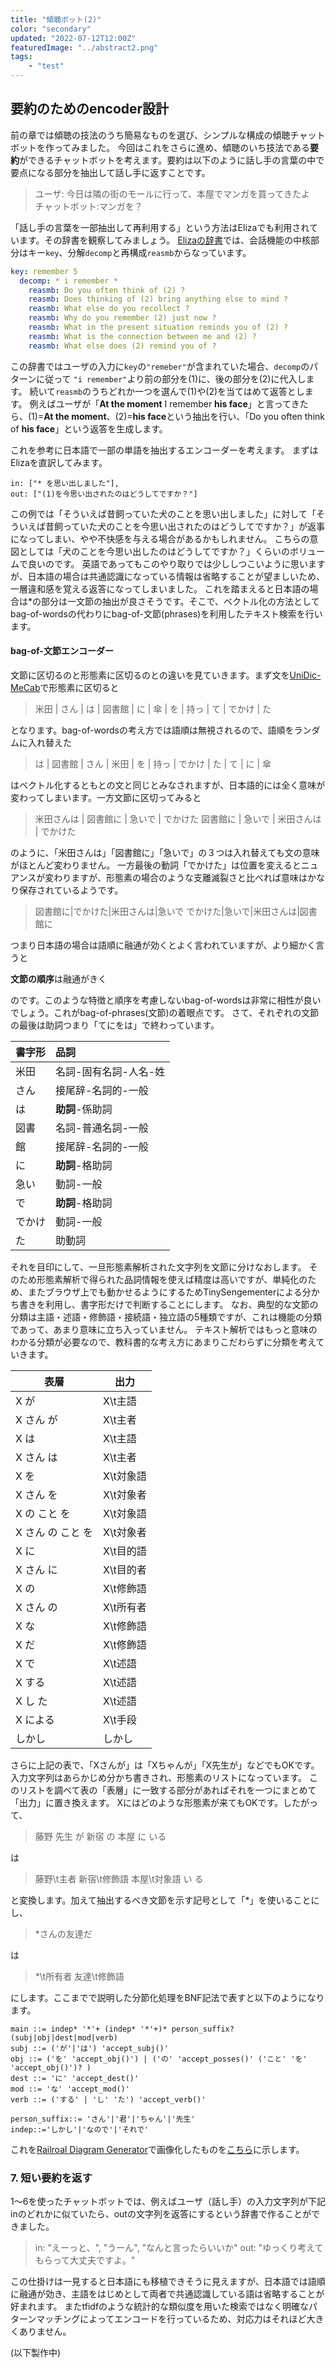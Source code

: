 ```yaml
---
title: "傾聴ボット(2)"
color: "secondary"
updated: "2022-07-12T12:00Z"
featuredImage: "../abstract2.png"
tags: 
    - "test"
---
```


## 要約のためのencoder設計

前の章では傾聴の技法のうち簡易なものを選び、シンプルな構成の傾聴チャットボットを作ってみました。
今回はこれをさらに進め、傾聴のいち技法である**要約**ができるチャットボットを考えます。要約は以下のように話し手の言葉の中で要点になる部分を抽出して話し手に返すことです。

> ユーザ: 今日は隣の街のモールに行って、本屋でマンガを買ってきたよ  
> チャットボット:マンガを？

「話し手の言葉を一部抽出して再利用する」という方法はElizaでも利用されています。その辞書を観察してみましょう。
[Elizaの辞書](https://github.com/wadetb/eliza/blob/master/doctor.txt)では、会話機能の中核部分はキー`key`、分解`decomp`と再構成`reasmb`からなっています。

```yaml
key: remember 5
  decomp: * i remember *
    reasmb: Do you often think of (2) ?
    reasmb: Does thinking of (2) bring anything else to mind ?
    reasmb: What else do you recollect ?
    reasmb: Why do you remember (2) just now ?
    reasmb: What in the present situation reminds you of (2) ?
    reasmb: What is the connection between me and (2) ?
    reasmb: What else does (2) remind you of ?
```

この辞書ではユーザの入力に`key`の`"remeber"`が含まれていた場合、`decomp`のパターンに従って `"i remember"`より前の部分を(1)に、後の部分を(2)に代入します。
続いて`reasmb`のうちどれか一つを選んで(1)や(2)を当てはめて返答とします。
例えばユーザが「**At the moment** I remember **his face**」と言ってきたら、(1)=**At the moment**、(2)=**his face**という抽出を行い、「Do you often think of **his face**」という返答を生成します。
  
これを参考に日本語で一部の単語を抽出するエンコーダーを考えます。
まずはElizaを直訳してみます。

```
in: ["* を思い出しました"],
out: ["(1)を今思い出されたのはどうしてですか？"]
```

この例では「そういえば昔飼っていた犬のことを思い出しました」に対して「そういえば昔飼っていた犬のことを今思い出されたのはどうしてですか？」が返事になってしまい、やや不快感を与える場合があるかもしれません。
こちらの意図としては「犬のことを今思い出したのはどうしてですか？」くらいのボリュームで良いのです。
英語であってもこのやり取りでは少ししつこいように思いますが、日本語の場合は共通認識になっている情報は省略することが望ましいため、一層違和感を覚える返答になってしまいました。
これを踏まえると日本語の場合は*の部分は一文節の抽出が良さそうです。そこで、ベクトル化の方法としてbag-of-wordsの代わりにbag-of-文節(phrases)を利用したテキスト検索を行います。


#### bag-of-文節エンコーダー

文節に区切るのと形態素に区切るのとの違いを見ていきます。まず文を[UniDic-MeCab](http://www4414uj.sakura.ne.jp/Yasanichi1/unicheck/)で形態素に区切ると

> 米田 | さん | は | 図書館 | に | 傘 | を | 持っ | て | でかけ | た

となります。bag-of-wordsの考え方では語順は無視されるので、語順をランダムに入れ替えた

> は | 図書館 | さん | 米田 | を | 持っ | でかけ | た | て | に | 傘

はベクトル化するともとの文と同じとみなされますが、日本語的には全く意味が変わってしまいます。一方文節に区切ってみると

> 米田さんは | 図書館に | 急いで | でかけた
> 図書館に | 急いで | 米田さんは | でかけた

のように、「米田さんは」「図書館に」「急いで」の３つは入れ替えても文の意味がほとんど変わりません。
一方最後の動詞「でかけた」は位置を変えるとニュアンスが変わりますが、形態素の場合のような支離滅裂さと比べれば意味はかなり保存されているようです。

> 図書館に|でかけた|米田さんは|急いで
> でかけた|急いで|米田さんは|図書館に

つまり日本語の場合は語順に融通が効くとよく言われていますが、より細かく言うと

**文節の順序**は融通がきく

のです。このような特徴と順序を考慮しないbag-of-wordsは非常に相性が良いでしょう。これがbag-of-phrases(文節)の着眼点です。
さて、それぞれの文節の最後は助詞つまり「てにをは」で終わっています。

| 書字形 | 品詞	|
| :--    | :-- |
| 米田 | 名詞-固有名詞-人名-姓 |
| さん | 接尾辞-名詞的-一般 |
| は   | **助詞**-係助詞 |
| 図書 | 名詞-普通名詞-一般 |
| 館   | 接尾辞-名詞的-一般	|
| に   | **助詞**-格助詞 |
| 急い | 動詞-一般 |
| で   | **助詞**-格助詞 |
| でかけ | 動詞-一般 |
| た     | 助動詞 |

それを目印にして、一旦形態素解析された文字列を文節に分けなおします。
そのため形態素解析で得られた品詞情報を使えば精度は高いですが、単純化のため、またブラウザ上でも動かせるようにするためTinySengementerによる分かち書きを利用し、書字形だけで判断することにします。
なお、典型的な文節の分類は主語・述語・修飾語・接続語・独立語の5種類ですが、これは機能の分類であって、あまり意味に立ち入っていません。
テキスト解析ではもっと意味のわかる分類が必要なので、教科書的な考え方にあまりこだわらずに分類を考えていきます。

| 表層         | 出力      | 
| ---          | ---       | 
| X が              | X\t主語   |
| X さん が         | X\t主者   |
| X は              | X\t主語   |
| X さん は         | X\t主者   | 
| X を              | X\t対象語 |
| X さん を         | X\t対象者 | 
| X の こと を      | X\t対象語 | 
| X さん の こと を | X\t対象者 | 
| X に              | X\t目的語 | 
| X さん に         | X\t目的者 | 
| X の              | X\t修飾語 | 
| X さん の         | X\t所有者 | 
| X な              | X\t修飾語 |
| X だ              | X\t修飾語 |
| X で              | X\t述語   | 
| X する            | X\t述語   |
| X し た           | X\t述語   |
| X による          | X\t手段   |
| しかし            | しかし    | 

さらに上記の表で、「Xさんが」は「Xちゃんが」「X先生が」などでもOKです。
入力文字列はあらかじめ分かち書きされ、形態素のリストになっています。
このリストを調べて表の「表層」に一致する部分があればそれを一つにまとめて「出力」に置き換えます。
Xにはどのような形態素が来てもOKです。したがって、

> 藤野 先生 が 新宿 の 本屋 に いる

は

> 藤野\t主者 新宿\t修飾語 本屋\t対象語 い る

と変換します。加えて抽出するべき文節を示す記号として「*」を使いることにし、

> *さんの友達だ

は

> *\t所有者 友達\t修飾語

にします。ここまでで説明した分節化処理をBNF記法で表すと以下のようになります。

```
main ::= indep* '*'+ (indep* '*'+)* person_suffix? (subj|obj|dest|mod|verb)
subj ::= ('が'|'は') 'accept_subj()'
obj ::= ('を' 'accept_obj()') | ('の' 'accept_posses()' ('こと' 'を' 'accept_obj()')? )
dest ::= 'に' 'accept_dest()'
mod ::= 'な' 'accept_mod()'
verb ::= ('する' | 'し' 'た') 'accept_verb()'

person_suffix::= 'さん'|'君'|'ちゃん'|'先生'
indep::='しかし'|'なので'|'それで'
```
これを[Railroal Diagram Generator](https://www.bottlecaps.de/rr/ui)で画像化したものを[こちら](./diagram.xhtml)に示します。

<PhraseSegmenterDemo />


### 7. 短い要約を返す

1〜6を使ったチャットボットでは、例えばユーザ（話し手）の入力文字列が下記inのどれかに似ていたら、outの文字列を返答にするという辞書で作ることができました。

> in: "えーっと、", "うーん", "なんと言ったらいいか"
> out: "ゆっくり考えてもらって大丈夫ですよ。"


この仕掛けは一見すると日本語にも移植できそうに見えますが、日本語では語順に融通が効き、主語をはじめとして両者で共通認識している語は省略することが好まれます。
またtfidfのような統計的な類似度を用いた検索ではなく明確なパターンマッチングによってエンコードを行っているため、対応力はそれほど大きくありません。



(以下製作中)
